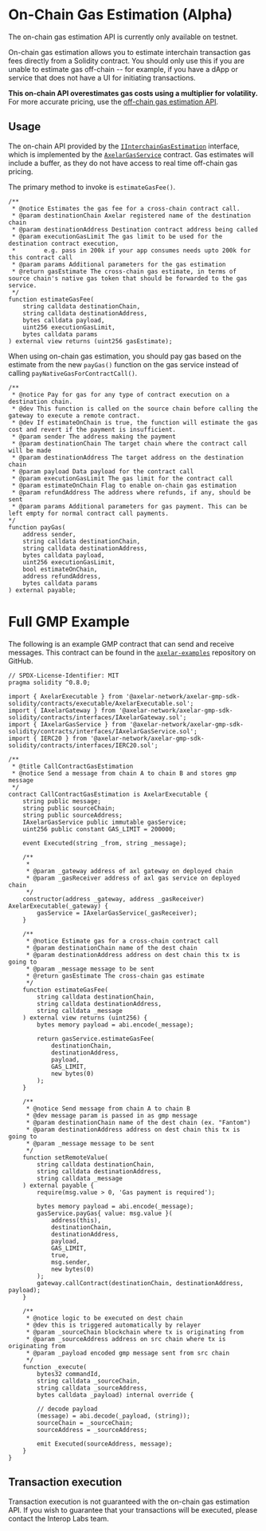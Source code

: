 # On-Chain Gas Estimation (Alpha)


<Callout>
  The on-chain gas estimation API is currently only available on testnet.
</Callout>

On-chain gas estimation allows you to estimate interchain transaction gas fees directly from a Solidity contract. You should only use this if you are unable to estimate gas off-chain -- for example, if you have a dApp or service that does not have a UI for initiating transactions.

**This on-chain API overestimates gas costs using a multiplier for volatility.** For more accurate pricing, use the [off-chain gas estimation API](/dev/axelarjs-sdk/axelar-query-api#estimategasfee).

## Usage

The on-chain API provided by the [`IInterchainGasEstimation`](https://github.com/axelarnetwork/axelar-gmp-sdk-solidity/blob/main/contracts/interfaces/IInterchainGasEstimation.sol) interface, which is implemented by the [`AxelarGasService`](https://github.com/axelarnetwork/axelar-gmp-sdk-solidity/blob/main/contracts/interfaces/IAxelarGasService.sol) contract. Gas estimates will include a buffer, as they do not have access to real time off-chain gas pricing.

The primary method to invoke is `estimateGasFee()`.

```solidity
/**
 * @notice Estimates the gas fee for a cross-chain contract call.
 * @param destinationChain Axelar registered name of the destination chain
 * @param destinationAddress Destination contract address being called
 * @param executionGasLimit The gas limit to be used for the destination contract execution,
 *        e.g. pass in 200k if your app consumes needs upto 200k for this contract call
 * @param params Additional parameters for the gas estimation
 * @return gasEstimate The cross-chain gas estimate, in terms of source chain's native gas token that should be forwarded to the gas service.
 */
function estimateGasFee(
    string calldata destinationChain,
    string calldata destinationAddress,
    bytes calldata payload,
    uint256 executionGasLimit,
    bytes calldata params
) external view returns (uint256 gasEstimate);
```

When using on-chain gas estimation, you should pay gas based on the estimate from the new `payGas()` function on the gas service instead of calling `payNativeGasForContractCall()`.

```solidity
/**
 * @notice Pay for gas for any type of contract execution on a destination chain.
 * @dev This function is called on the source chain before calling the gateway to execute a remote contract.
 * @dev If estimateOnChain is true, the function will estimate the gas cost and revert if the payment is insufficient.
 * @param sender The address making the payment
 * @param destinationChain The target chain where the contract call will be made
 * @param destinationAddress The target address on the destination chain
 * @param payload Data payload for the contract call
 * @param executionGasLimit The gas limit for the contract call
 * @param estimateOnChain Flag to enable on-chain gas estimation
 * @param refundAddress The address where refunds, if any, should be sent
 * @param params Additional parameters for gas payment. This can be left empty for normal contract call payments.
*/
function payGas(
    address sender,
    string calldata destinationChain,
    string calldata destinationAddress,
    bytes calldata payload,
    uint256 executionGasLimit,
    bool estimateOnChain,
    address refundAddress,
    bytes calldata params
) external payable;
```

# Full GMP Example

The following is an example GMP contract that can send and receive messages. This contract can be found in the [`axelar-examples`](https://github.com/axelarnetwork/axelar-examples/tree/f492ddab86514bbfd34a4808baf25aaea87de578/examples/evm/call-contract-gas-estimation) repository on GitHub.

```solidity
// SPDX-License-Identifier: MIT
pragma solidity ^0.8.0;

import { AxelarExecutable } from '@axelar-network/axelar-gmp-sdk-solidity/contracts/executable/AxelarExecutable.sol';
import { IAxelarGateway } from '@axelar-network/axelar-gmp-sdk-solidity/contracts/interfaces/IAxelarGateway.sol';
import { IAxelarGasService } from '@axelar-network/axelar-gmp-sdk-solidity/contracts/interfaces/IAxelarGasService.sol';
import { IERC20 } from '@axelar-network/axelar-gmp-sdk-solidity/contracts/interfaces/IERC20.sol';

/**
 * @title CallContractGasEstimation
 * @notice Send a message from chain A to chain B and stores gmp message
 */
contract CallContractGasEstimation is AxelarExecutable {
    string public message;
    string public sourceChain;
    string public sourceAddress;
    IAxelarGasService public immutable gasService;
    uint256 public constant GAS_LIMIT = 200000;

    event Executed(string _from, string _message);

    /**
     *
     * @param _gateway address of axl gateway on deployed chain
     * @param _gasReceiver address of axl gas service on deployed chain
     */
    constructor(address _gateway, address _gasReceiver) AxelarExecutable(_gateway) {
        gasService = IAxelarGasService(_gasReceiver);
    }

    /**
     * @notice Estimate gas for a cross-chain contract call
     * @param destinationChain name of the dest chain
     * @param destinationAddress address on dest chain this tx is going to
     * @param _message message to be sent
     * @return gasEstimate The cross-chain gas estimate
     */
    function estimateGasFee(
        string calldata destinationChain,
        string calldata destinationAddress,
        string calldata _message
    ) external view returns (uint256) {
        bytes memory payload = abi.encode(_message);

        return gasService.estimateGasFee(
            destinationChain,
            destinationAddress,
            payload,
            GAS_LIMIT,
            new bytes(0)
        );
    }

    /**
     * @notice Send message from chain A to chain B
     * @dev message param is passed in as gmp message
     * @param destinationChain name of the dest chain (ex. "Fantom")
     * @param destinationAddress address on dest chain this tx is going to
     * @param _message message to be sent
     */
    function setRemoteValue(
        string calldata destinationChain,
        string calldata destinationAddress,
        string calldata _message
    ) external payable {
        require(msg.value > 0, 'Gas payment is required');

        bytes memory payload = abi.encode(_message);
        gasService.payGas{ value: msg.value }(
            address(this),
            destinationChain,
            destinationAddress,
            payload,
            GAS_LIMIT,
            true,
            msg.sender,
            new bytes(0)
        );
        gateway.callContract(destinationChain, destinationAddress, payload);
    }

    /**
     * @notice logic to be executed on dest chain
     * @dev this is triggered automatically by relayer
     * @param _sourceChain blockchain where tx is originating from
     * @param _sourceAddress address on src chain where tx is originating from
     * @param _payload encoded gmp message sent from src chain
     */
    function _execute(
        bytes32 commandId,
        string calldata _sourceChain,
        string calldata _sourceAddress, 
        bytes calldata _payload) internal override {
            
        // decode payload
        (message) = abi.decode(_payload, (string));
        sourceChain = _sourceChain;
        sourceAddress = _sourceAddress;

        emit Executed(sourceAddress, message);
    }
}
```

## Transaction execution

Transaction execution is not guaranteed with the on-chain gas estimation API. If you wish to guarantee that your transactions will be executed, please contact the Interop Labs team.
